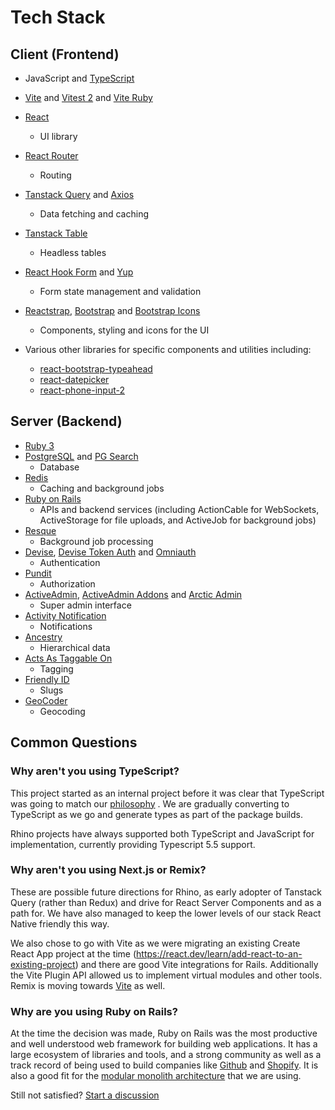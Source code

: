 # Tech Stack

## Client (Frontend)

- JavaScript and [TypeScript](https://www.typescriptlang.org/)
- [Vite](https://github.com/vitejs/vite) and [Vitest 2](https://github.com/vitest-dev/vitest) and [Vite Ruby](https://github.com/ElMassimo/vite_ruby)
- [React](https://github.com/facebook/react/)
  - UI library
- [React Router](https://github.com/remix-run/react-router)
  - Routing
- [Tanstack Query](https://github.com/tanstack/query) and [Axios](https://github.com/axios/axios)
  - Data fetching and caching
- [Tanstack Table](https://github.com/TanStack/table)
  - Headless tables
- [React Hook Form](https://github.com/react-hook-form/react-hook-form) and [Yup](https://github.com/jquense/yup)
  - Form state management and validation
- [Reactstrap](https://github.com/reactstrap/reactstrap), [Bootstrap](https://github.com/twbs/bootstrap) and [Bootstrap Icons](https://github.com/twbs/icons)

  - Components, styling and icons for the UI

- Various other libraries for specific components and utilities including:

  - [react-bootstrap-typeahead](https://github.com/ericgio/react-bootstrap-typeahead)
  - [react-datepicker](https://github.com/wojtekmaj/react-date-picker)
  - [react-phone-input-2](https://github.com/bl00mber/react-phone-input-2)

## Server (Backend)

- [Ruby 3](https://github.com/ruby/ruby)
- [PostgreSQL](https://www.postgresql.org/) and [PG Search](https://github.com/Casecommons/pg_search)
  - Database
- [Redis](https://redis.io/)
  - Caching and background jobs
- [Ruby on Rails](https://github.com/rails/rails)
  - APIs and backend services (including ActionCable for WebSockets, ActiveStorage for file uploads, and ActiveJob for background jobs)
- [Resque](https://github.com/resque/resque)
  - Background job processing
- [Devise](https://github.com/heartcombo/devise), [Devise Token Auth](https://github.com/lynndylanhurley/devise_token_auth) and [Omniauth](https://github.com/omniauth/omniauth)
  - Authentication
- [Pundit](https://github.com/varvet/pundit)
  - Authorization
- [ActiveAdmin](https://github.com/activeadmin/activeadmin), [ActiveAdmin Addons](https://github.com/platanus/activeadmin_addons) and [Arctic Admin](https://github.com/cprodhomme/arctic_admin)
  - Super admin interface
- [Activity Notification](https://github.com/simukappu/activity_notification)
  - Notifications
- [Ancestry](https://github.com/stefankroes/ancestry)
  - Hierarchical data
- [Acts As Taggable On](https://github.com/mbleigh/acts-as-taggable-on)
  - Tagging
- [Friendly ID](https://github.com/norman/friendly_id)
  - Slugs
- [GeoCoder](https://github.com/alexreisner/geocoder)
  - Geocoding

## Common Questions

### Why aren't you using TypeScript?

This project started as an internal project before it was clear that TypeScript was going to match our [philosophy](../concepts/principles) . We are gradually converting to TypeScript as we go and generate types as part of the package builds.

Rhino projects have always supported both TypeScript and JavaScript for implementation, currently providing Typescript 5.5 support.

### Why aren't you using Next.js or Remix?

These are possible future directions for Rhino, as early adopter of Tanstack Query (rather than Redux) and drive for React Server Components and as a path for. We have also managed to keep the lower levels of our stack React Native friendly this way.

We also chose to go with Vite as we were migrating an existing Create React App project at the time (https://react.dev/learn/add-react-to-an-existing-project) and there are good Vite integrations for Rails. Additionally the Vite Plugin API allowed us to implement virtual modules and other tools. Remix is moving towards [Vite](https://remix.run/docs/en/main/guides/vite) as well.

### Why are you using Ruby on Rails?

At the time the decision was made, Ruby on Rails was the most productive and well understood web framework for building web applications. It has a large ecosystem of libraries and tools, and a strong community as well as a track record of being used to build companies like [Github](https://github.com/) and [Shopify](https://www.shopify.com/). It is also a good fit for the [modular monolith architecture](../concepts/principles#reasonable-base-architecture) that we are using.

Still not satisfied? [Start a discussion](https://github.com/rhino-project/rhino-project/discussions/categories/ideas)
